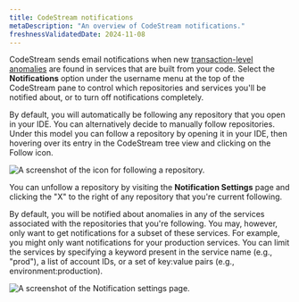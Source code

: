 ```yaml
---
title: CodeStream notifications
metaDescription: "An overview of CodeStream notifications."
freshnessValidatedDate: 2024-11-08
---
```


CodeStream sends email notifications when new [transaction-level anomalies](/docs/codestream/observability/transactions) are found in services that are built from your code. Select the <DNT>**Notifications**</DNT> option under the username menu at the top of the CodeStream pane to control which repositories and services you'll be notified about, or to turn off notifications completely.

By default, you will automatically be following any repository that you open in your IDE. You can alternatively decide to manually follow repositories. Under this model you can follow a repository by opening it in your IDE, then hovering over its entry in the CodeStream tree view and clicking on the Follow icon.

<img
  title="Manually following a repository."
  alt="A screenshot of the icon for following a repository."
  src="/images/codestream_screenshot-crop_follow-repo.webp"
/>

You can unfollow a repository by visiting the <DNT>**Notification Settings**</DNT> page and clicking the "X" to the right of any repository that you're current following.

By default, you will be notified about anomalies in any of the services associated with the repositories that you're following. You may, however, only want to get notifications for a subset of these services. For example, you might only want notifications for your production services. You can limit the services by specifying a keyword present in the service name (e.g., "prod"), a list of account IDs, or a set of key:value pairs (e.g., environment:production).

<img
  title="Notification settings."
  alt="A screenshot of the Notification settings page."
  src="/images/codestream_screenshot-crop_notification-settings.webp"
/>

